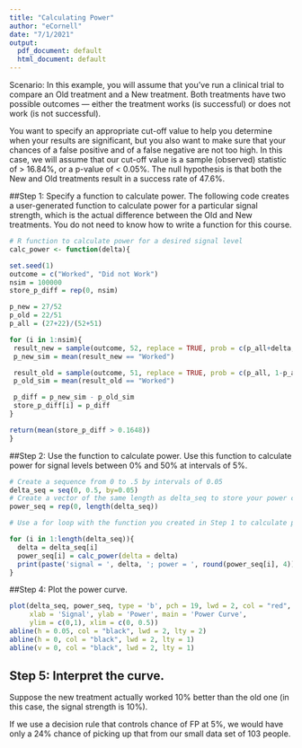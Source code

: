 ```yaml
---
title: "Calculating Power"
author: "eCornell"
date: "7/1/2021"
output:
  pdf_document: default
  html_document: default
---
```

Scenario: 
In this example, you will assume that you've run a clinical trial to compare an Old treatment and a New treatment. Both treatments have two possible outcomes — either the treatment works (is successful) or does not work (is not successful).

You want to specify an appropriate cut-off value to help you determine when your results are significant, but you also want to make sure that your chances of a false positive and of a false negative are not too high. In this case, we will assume that our cut-off value is a sample (observed) statistic of > 16.84%, or a p-value of < 0.05%. The null hypothesis is that both the New and Old treatments result in a success rate of 47.6%. 

##Step 1: Specify a function to calculate power.
The following code creates a user-generated function to calculate power for a particular signal strength, which is the actual difference between the Old and New treatments. You do not need to know how to write a function for this course.

```r
# R function to calculate power for a desired signal level
calc_power <- function(delta){

set.seed(1)
outcome = c("Worked", "Did not Work")
nsim = 100000
store_p_diff = rep(0, nsim)

p_new = 27/52
p_old = 22/51
p_all = (27+22)/(52+51)

for (i in 1:nsim){
 result_new = sample(outcome, 52, replace = TRUE, prob = c(p_all+delta, 1-p_all-delta))
 p_new_sim = mean(result_new == "Worked")

 result_old = sample(outcome, 51, replace = TRUE, prob = c(p_all, 1-p_all))
 p_old_sim = mean(result_old == "Worked")

 p_diff = p_new_sim - p_old_sim
 store_p_diff[i] = p_diff
}

return(mean(store_p_diff > 0.1648))
}
```

##Step 2: Use the function to calculate power.
Use this function to calculate power for signal levels between 0% and 50% at intervals of 5%.

```r
# Create a sequence from 0 to .5 by intervals of 0.05
delta_seq = seq(0, 0.5, by=0.05) 
# Create a vector of the same length as delta_seq to store your power calculations for different signal strengths
power_seq = rep(0, length(delta_seq)) 

# Use a for loop with the function you created in Step 1 to calculate power for each value in delta_seq. This for loop will print a list of power at each signal strength.

for (i in 1:length(delta_seq)){
  delta = delta_seq[i]
  power_seq[i] = calc_power(delta = delta)
  print(paste('signal = ', delta, '; power = ', round(power_seq[i], 4)))
}
```

##Step 4: Plot the power curve.

```r
plot(delta_seq, power_seq, type = 'b', pch = 19, lwd = 2, col = "red",
     xlab = 'Signal', ylab = 'Power', main = 'Power Curve', 
     ylim = c(0,1), xlim = c(0, 0.5))
abline(h = 0.05, col = "black", lwd = 2, lty = 2)
abline(h = 0, col = "black", lwd = 2, lty = 1)
abline(v = 0, col = "black", lwd = 2, lty = 1)

```

## Step 5: Interpret the curve.

Suppose the new treatment actually worked 10% better than the old one (in this case, the signal strength is 10%).

If we use a decision rule that controls chance of FP at 5%, we would have only a 24% chance of picking up that from our small data set of 103 people.